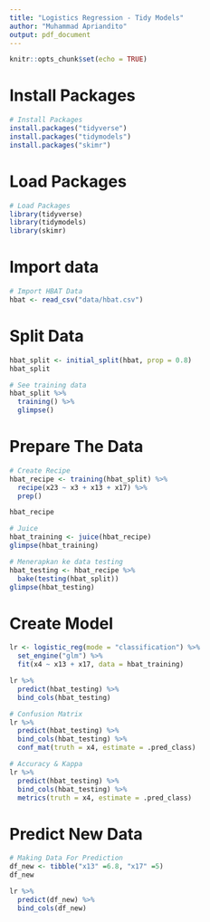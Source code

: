 ```yaml
---
title: "Logistics Regression - Tidy Models"
author: "Muhammad Apriandito"
output: pdf_document
---
```


```r
knitr::opts_chunk$set(echo = TRUE)
```

# Install Packages
```r
# Install Packages
install.packages("tidyverse")
install.packages("tidymodels")
install.packages("skimr")
```
# Load Packages
```r
# Load Packages
library(tidyverse)
library(tidymodels)
library(skimr)
```

# Import data
```r
# Import HBAT Data 
hbat <- read_csv("data/hbat.csv")
```

# Split Data
```r
hbat_split <- initial_split(hbat, prop = 0.8)
hbat_split
```

```r
# See training data
hbat_split %>%
  training() %>%
  glimpse()
```

# Prepare The Data
```r
# Create Recipe
hbat_recipe <- training(hbat_split) %>%
  recipe(x23 ~ x3 + x13 + x17) %>%
  prep()

hbat_recipe
```

```r
# Juice
hbat_training <- juice(hbat_recipe)
glimpse(hbat_training)
```

```r
# Menerapkan ke data testing
hbat_testing <- hbat_recipe %>%
  bake(testing(hbat_split)) 
glimpse(hbat_testing)
```

# Create Model
```r
lr <- logistic_reg(mode = "classification") %>%
  set_engine("glm") %>%
  fit(x4 ~ x13 + x17, data = hbat_training)
```

```r
lr %>%
  predict(hbat_testing) %>%
  bind_cols(hbat_testing)
```

```r
# Confusion Matrix
lr %>%
  predict(hbat_testing) %>%
  bind_cols(hbat_testing) %>%
  conf_mat(truth = x4, estimate = .pred_class)
```

```r
# Accuracy & Kappa
lr %>%
  predict(hbat_testing) %>%
  bind_cols(hbat_testing) %>%
  metrics(truth = x4, estimate = .pred_class)
```

# Predict New Data
```r
# Making Data For Prediction
df_new <- tibble("x13" =6.8, "x17" =5)
df_new
```

```r
lr %>%
  predict(df_new) %>%
  bind_cols(df_new)
```

